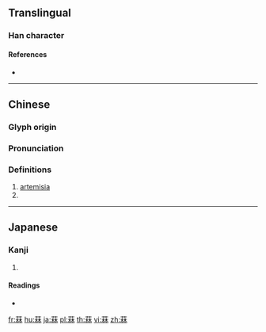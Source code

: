 {{character info/new}}
{{also|麻}}
==Translingual==

===Han character===
{{Han char|rn=140|rad=艸|as=08|sn=14|four=44994|canj=TDD}}

====References====
* {{Han ref|kx=1040.110|dkj=31238|dj=1499.050|hdz=53230.030|uh=83FB|ud=33787|bh=DBAB|bd=56235}}

----

==Chinese==
{{zh-forms}}

===Glyph origin===
{{Han etym}}

===Pronunciation===
{{zh-pron
|m=lǐn
|c=lam4
|cat=n
|mc=y
|oc=y
}}

===Definitions===
{{zh-hanzi}}

# [[artemisia]]
# {{zh-only|拂菻}}

----

==Japanese==

===Kanji===
{{ja-kanji|grade=|rs=艸08}}

# {{defn|lang=ja|sort=艸08}}

====Readings====
* {{ja-readings|on=[[りん]] (rin)|kun=[[きつねあざ]] (kitsuneaza)|nanori=}}

[[fr:菻]]
[[hu:菻]]
[[ja:菻]]
[[pl:菻]]
[[th:菻]]
[[vi:菻]]
[[zh:菻]]